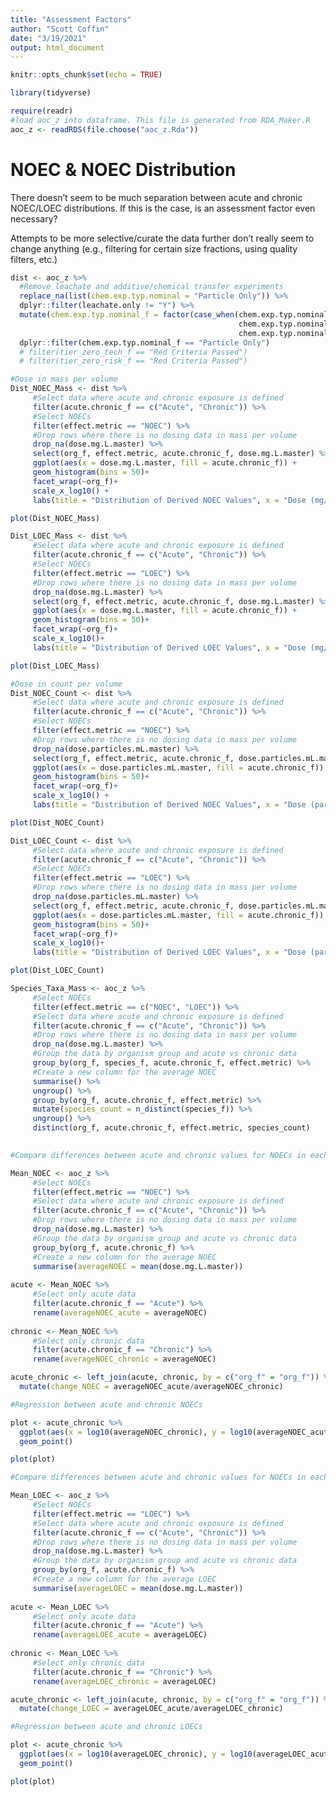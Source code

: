 ```yaml
---
title: "Assessment Factors"
author: "Scott Coffin"
date: "3/19/2021"
output: html_document
---
```


```r
knitr::opts_chunk$set(echo = TRUE)

library(tidyverse)
```

```r
require(readr)
#load aoc_z into dataframe. This file is generated from RDA_Maker.R
aoc_z <- readRDS(file.choose("aoc_z.Rda"))
```

# NOEC & NOEC Distribution

There doesn't seem to be much separation between acute and chronic NOEC/LOEC distributions. If this is the case, is an assessment factor even necessary?

Attempts to be more selective/curate the data further don't really seem to change anything (e.g., filtering for certain size fractions, using quality filters, etc.)

```r

dist <- aoc_z %>% 
  #Remove leachate and additive/chemical transfer experiments
  replace_na(list(chem.exp.typ.nominal = "Particle Only")) %>% 
  dplyr::filter(leachate.only != "Y") %>%
  mutate(chem.exp.typ.nominal_f = factor(case_when(chem.exp.typ.nominal == "Particle Only" ~ "Particle Only",
                                                   chem.exp.typ.nominal == "co.exp" ~ "Chemical Co-Exposure",
                                                   chem.exp.typ.nominal == "sorbed" ~ "Chemical Transfer"))) %>% 
  dplyr::filter(chem.exp.typ.nominal_f == "Particle Only") 
  # filter(tier_zero_tech_f == "Red Criteria Passed")  
  # filter(tier_zero_risk_f == "Red Criteria Passed")

#Dose in mass per volume 
Dist_NOEC_Mass <- dist %>% 
     #Select data where acute and chronic exposure is defined
     filter(acute.chronic_f == c("Acute", "Chronic")) %>%
     #Select NOECs
     filter(effect.metric == "NOEC") %>%
     #Drop rows where there is no dosing data in mass per volume
     drop_na(dose.mg.L.master) %>%  
     select(org_f, effect.metric, acute.chronic_f, dose.mg.L.master) %>%  
     ggplot(aes(x = dose.mg.L.master, fill = acute.chronic_f)) +
     geom_histogram(bins = 50)+
     facet_wrap(~org_f)+
     scale_x_log10() +
     labs(title = "Distribution of Derived NOEC Values", x = "Dose (mg/L)", y = "Count", fill = "Acute vs. Chronic")

plot(Dist_NOEC_Mass)

Dist_LOEC_Mass <- dist %>% 
     #Select data where acute and chronic exposure is defined
     filter(acute.chronic_f == c("Acute", "Chronic")) %>%
     #Select NOECs
     filter(effect.metric == "LOEC") %>%
     #Drop rows where there is no dosing data in mass per volume
     drop_na(dose.mg.L.master) %>% 
     select(org_f, effect.metric, acute.chronic_f, dose.mg.L.master) %>%  
     ggplot(aes(x = dose.mg.L.master, fill = acute.chronic_f)) +
     geom_histogram(bins = 50)+
     facet_wrap(~org_f)+
     scale_x_log10()+
     labs(title = "Distribution of Derived LOEC Values", x = "Dose (mg/L)", y = "Count", fill = "Acute vs. Chronic")

plot(Dist_LOEC_Mass)

#Dose in count per volume
Dist_NOEC_Count <- dist %>% 
     #Select data where acute and chronic exposure is defined
     filter(acute.chronic_f == c("Acute", "Chronic")) %>%
     #Select NOECs
     filter(effect.metric == "NOEC") %>%
     #Drop rows where there is no dosing data in mass per volume
     drop_na(dose.particles.mL.master) %>% 
     select(org_f, effect.metric, acute.chronic_f, dose.particles.mL.master) %>%  
     ggplot(aes(x = dose.particles.mL.master, fill = acute.chronic_f)) +
     geom_histogram(bins = 50)+
     facet_wrap(~org_f)+
     scale_x_log10() +
     labs(title = "Distribution of Derived NOEC Values", x = "Dose (particles/mL)", y = "Count", fill = "Acute vs. Chronic")

plot(Dist_NOEC_Count)

Dist_LOEC_Count <- dist %>% 
     #Select data where acute and chronic exposure is defined
     filter(acute.chronic_f == c("Acute", "Chronic")) %>%
     #Select NOECs
     filter(effect.metric == "LOEC") %>%
     #Drop rows where there is no dosing data in mass per volume
     drop_na(dose.particles.mL.master) %>% 
     select(org_f, effect.metric, acute.chronic_f, dose.particles.mL.master) %>%  
     ggplot(aes(x = dose.particles.mL.master, fill = acute.chronic_f)) +
     geom_histogram(bins = 50)+
     facet_wrap(~org_f)+
     scale_x_log10()+
     labs(title = "Distribution of Derived LOEC Values", x = "Dose (particles/mL)", y = "Count", fill = "Acute vs. Chronic")

plot(Dist_LOEC_Count)

```

```r

Species_Taxa_Mass <- aoc_z %>% 
     #Select NOECs
     filter(effect.metric == c("NOEC", "LOEC")) %>%
     #Select data where acute and chronic exposure is defined
     filter(acute.chronic_f == c("Acute", "Chronic")) %>%
     #Drop rows where there is no dosing data in mass per volume
     drop_na(dose.mg.L.master) %>%
     #Group the data by organism group and acute vs chronic data 
     group_by(org_f, species_f, acute.chronic_f, effect.metric) %>%
     #Create a new column for the average NOEC
     summarise() %>% 
     ungroup() %>% 
     group_by(org_f, acute.chronic_f, effect.metric) %>% 
     mutate(species_count = n_distinct(species_f)) %>% 
     ungroup() %>% 
     distinct(org_f, acute.chronic_f, effect.metric, species_count)
     
```

```r

#Compare differences between acute and chronic values for NOECs in each organism group

Mean_NOEC <- aoc_z %>% 
     #Select NOECs
     filter(effect.metric == "NOEC") %>%
     #Select data where acute and chronic exposure is defined
     filter(acute.chronic_f == c("Acute", "Chronic")) %>%
     #Drop rows where there is no dosing data in mass per volume
     drop_na(dose.mg.L.master) %>%
     #Group the data by organism group and acute vs chronic data 
     group_by(org_f, acute.chronic_f) %>%
     #Create a new column for the average NOEC
     summarise(averageNOEC = mean(dose.mg.L.master)) 
     
acute <- Mean_NOEC %>% 
     #Select only acute data
     filter(acute.chronic_f == "Acute") %>% 
     rename(averageNOEC_acute = averageNOEC)
     
chronic <- Mean_NOEC %>% 
     #Select only chronic data
     filter(acute.chronic_f == "Chronic") %>% 
     rename(averageNOEC_chronic = averageNOEC)

acute_chronic <- left_join(acute, chronic, by = c("org_f" = "org_f")) %>% 
  mutate(change_NOEC = averageNOEC_acute/averageNOEC_chronic)

#Regression between acute and chronic NOECs

plot <- acute_chronic %>% 
  ggplot(aes(x = log10(averageNOEC_chronic), y = log10(averageNOEC_acute))) +
  geom_point() 

plot(plot)
```

```r

#Compare differences between acute and chronic values for NOECs in each organism group

Mean_LOEC <- aoc_z %>% 
     #Select NOECs
     filter(effect.metric == "LOEC") %>%
     #Select data where acute and chronic exposure is defined
     filter(acute.chronic_f == c("Acute", "Chronic")) %>%
     #Drop rows where there is no dosing data in mass per volume
     drop_na(dose.mg.L.master) %>%
     #Group the data by organism group and acute vs chronic data 
     group_by(org_f, acute.chronic_f) %>%
     #Create a new column for the average LOEC
     summarise(averageLOEC = mean(dose.mg.L.master)) 
     
acute <- Mean_LOEC %>% 
     #Select only acute data
     filter(acute.chronic_f == "Acute") %>% 
     rename(averageLOEC_acute = averageLOEC)
     
chronic <- Mean_LOEC %>% 
     #Select only chronic data
     filter(acute.chronic_f == "Chronic") %>% 
     rename(averageLOEC_chronic = averageLOEC)

acute_chronic <- left_join(acute, chronic, by = c("org_f" = "org_f")) %>% 
  mutate(change_LOEC = averageLOEC_acute/averageLOEC_chronic)

#Regression between acute and chronic LOECs

plot <- acute_chronic %>% 
  ggplot(aes(x = log10(averageLOEC_chronic), y = log10(averageLOEC_acute))) +
  geom_point() 

plot(plot)
```
